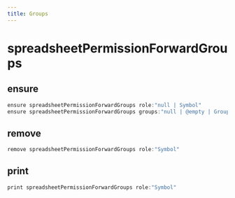 ```yaml
---
title: Groups
---
```


# spreadsheetPermissionForwardGroups

## ensure

```js filename="Terminal" copy
ensure spreadsheetPermissionForwardGroups role:"null | Symbol"
ensure spreadsheetPermissionForwardGroups groups:"null | @empty | Group1, Group2, ..."
```


## remove

```js filename="Terminal" copy
remove spreadsheetPermissionForwardGroups role:"Symbol"
```


## print

```js filename="Terminal" copy
print spreadsheetPermissionForwardGroups role:"Symbol"
```


